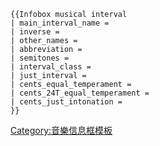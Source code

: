 {{Infobox
| title       = {{{main_interval_name}}}
| headerstyle = background-color:palegoldenrod;
|  label1  = [[转位]]
|   data1  = {{{inverse}}}
| header2  = 名稱
|  label3  = 別名
|   data3  = {{{other_names}}}
|  label4  = 縮寫
|   data4  = {{{abbreviation}}}
| header5  = 大小
|  label6  = [[半音]]
|   data6  = {{{semitones}}}
|  label7  = {{link-en|音程類別|Interval class}}
|   data7  = {{{interval_class}}}
|  label8  = [[纯律]]
|   data8  = {{{just_interval}}}
| header9  = [[音分]]
|  label10 = [[十二平均律]]
|   data10 = {{{cents_equal_temperament}}}
|  label11 = [[二十四平均律]]
|   data11 = {{{cents_24T_equal_temperament}}}
|  label12 = [[纯律]]
|   data12 = {{{cents_just_intonation}}}
}}<noinclude>[[Category:音樂信息框模板]]
 <nowiki>{{Infobox musical interval</nowiki>
 | main_interval_name = 
 | inverse = 
 | other_names = 
 | abbreviation = 
 | semitones = 
 | interval_class = 
 | just_interval = 
 | cents_equal_temperament = 
 | cents_24T_equal_temperament = 
 | cents_just_intonation = 
 }}
</noinclude>